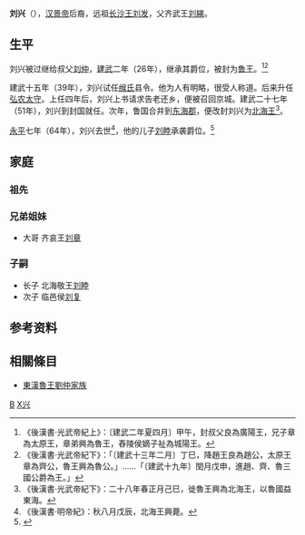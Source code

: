 '''刘兴'''（{{bd|1世紀|？|64年|9月18日|catIdx=L}}），[[汉景帝|汉景帝]]后裔，远祖[[长沙定王|长沙王刘发]]，父齐武王[[刘縯|刘縯]]。

== 生平 ==
刘兴被过继给叔父[[刘仲_(鲁王)|刘仲]]，[[建武_(东汉)|建武]]二年（26年），继承其爵位，被封为[[鲁王|鲁王]]。<ref>《後漢書·光武帝紀上》：〔建武二年夏四月〕甲午，封叔父良為廣陽王，兄子章為太原王，章弟興為魯王，舂陵侯嫡子祉為城陽王。</ref><ref>《後漢書·光武帝紀下》：「〔建武十三年二月〕丁巳，降趙王良為趙公，太原王章為齊公，魯王興為魯公。」……「〔建武十九年〕閏月戊申，進趙、齊、魯三國公爵為王。」</ref>

建武十五年（39年），刘兴试任[[缑氏|缑氏]]县令。他为人有明略，很受人称道。后来升任[[弘农|弘农]][[太守|太守]]。上任四年后，刘兴上书请求告老还乡，便被召回京城。建武二十七年（51年），刘兴到封国就任。次年，鲁国合并到[[东海郡|东海郡]]，便改封刘兴为[[北海国|北海王]]<ref>《後漢書·光武帝紀下》：二十八年春正月己巳，徙魯王興為北海王，以魯國益東海。</ref>。

[[永平_(东汉)|永平]]七年（64年），刘兴去世<ref>《後漢書·明帝紀》：秋八月戊辰，北海王興薨。</ref>，他的儿子[[刘睦|刘睦]]承袭爵位。<ref>{{cite book|author=范晔|title=《[[后汉书|后汉书]]·列传第四刘兴传》}}</ref>

==家庭==
=== 祖先 ===
{{Ahnentafel top|先祖}}<center>
{{ahnentafel-compact5
|boxstyle_1=background-color: #ff8000;
|boxstyle_2=background-color: #ff6700;
|boxstyle_3=background-color: #ff4e00;
|boxstyle_4=background-color: #ff3500;
|boxstyle_5=background-color: #ff1c00;
|1='''北海王刘兴'''
|2='''父：'''齐武王[[刘縯|刘縯]]
|3=
|4='''祖父：'''南顿县令[[劉欽_(南頓縣令)|刘钦]]
|5='''祖母：'''县令夫人[[樊娴都|樊娴都]]
|6=
|7=
|8='''曾祖父：'''巨鹿都尉[[刘回|刘回]]
|9=
|10='''外曾祖父：'''[[樊重|樊重]]
|11=
|12=
|13=
|14=
|15=
|16='''高祖父：'''郁林太守[[刘外|刘外]]
|17=
|18=
|19=
|20=
|21=
|22=
|23=
|24=
|25=
|26=
|27=
|28=
|29=
|30=
|31=
}}</center>
{{ahnentafel bottom}}

===兄弟姐妹===
*大哥 齐哀王[[刘章_(齐王)|刘章]]

===子嗣===
*长子 北海敬王[[刘睦|刘睦]]
*次子 临邑侯[[刘复_(汉朝)|刘复]]

== 参考资料 ==
{{reflist}}

==相關條目==
*[[東漢魯王劉仲家族|東漢魯王劉仲家族]]

{{start box}}
{{s-vacant|[[王莽|王莽]]篡汉|last=[[刘闵|刘闵]]}}
{{s-title|[[汉朝|汉朝]][[鲁王|鲁王]]|26年-37年、41年-52年}}
{{s-none|合并|鲁国与[[北海郡|北海郡]]合并，改为北海王}}
{{s-new|reason=降級為公}}
{{s-title|[[汉朝|汉朝]][[魯公|魯公]]|37年-41年}}
{{s-none|晉級為王}}
{{s-new|reason=鲁国与[[北海郡|北海郡]]合并，改为北海王}}
{{s-title|[[汉朝|汉朝]][[北海王|北海王]]|52年-64年}}
{{s-aft|after=[[刘睦|刘睦]]}}
{{end box}}

[[Category:东汉诸侯王|B]]
[[Category:劉姓|X兴]]